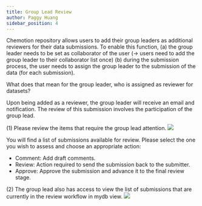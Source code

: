 ```yaml
---
title: Group Lead Review
author: Paggy Huang
sidebar_position: 4
---
```


Chemotion repository allows users to add their group leaders as additional reviewers for their data submissions. To enable this function, 
(a) the group leader needs to be set as collaborator of the user (-> users need to add the group leader to their collaborator list once)
(b) during the submission process, the user needs to assign the group leader to the submission of the data (for each submission). 

What does that mean for the group leader, who is assigned as reviewer for datasets? 

Upon being added as a reviewer, the group leader will receive an email and notification. The review of this submission involves the participation of the group lead.

(1) Please review the items that require the group lead attention.
![](/img/docs/publication-review-process/group-lead-3.png)

You will find a list of submissions available for review. Please select the one you wish to assess and choose an appropriate action:

* Comment: Add draft comments.
* Review: Action required to send the submission back to the submitter.
* Approve: Approve the submission and advance it to the final review stage.

(2) The group lead also has access to view the list of submissions that are currently in the review workflow in mydb view.
![](/img/docs/publication-review-process/group-lead-1.png)
